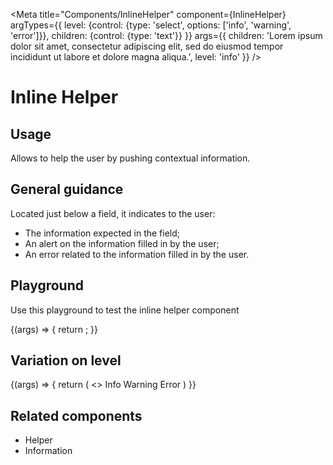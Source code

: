
<Meta
  title="Components/InlineHelper"
  component={InlineHelper}
  argTypes={{
    level: {control: {type: 'select', options: ['info', 'warning', 'error']}},
    children: {control: {type: 'text'}}
  }}
  args={{
    children: 'Lorem ipsum dolor sit amet, consectetur adipiscing elit, sed do eiusmod tempor incididunt ut labore et dolore magna aliqua.',
    level: 'info'
  }}
/>

# Inline Helper

## Usage

Allows to help the user by pushing contextual information.

## General guidance

Located just below a field, it indicates to the user:
- The information expected in the field;
- An alert on the information filled in by the user;
- An error related to the information filled in by the user.

## Playground

Use this playground to test the inline helper component

<Canvas>
  <Story name="Standard">
    {(args) => {
      return <InlineHelper {...args}/>;
    }}
  </Story>
</Canvas>

<ArgsTable story="Standard" />

## Variation on level

<Canvas>
  <Story name="Level">
    {(args) => {
      return (
        <>
          <InlineHelper {...args} level="info">Info</InlineHelper>
          <InlineHelper {...args} level="warning">Warning</InlineHelper>
          <InlineHelper {...args} level="error">Error</InlineHelper>
        </>
      )
    }}
  </Story>
</Canvas>

## Related components

<ul>
  <li><LinkTo kind="Components/Helper" story="Standard">Helper</LinkTo></li>
  <li><LinkTo kind="Components/Information" story="Standard">Information</LinkTo></li>
</ul>
